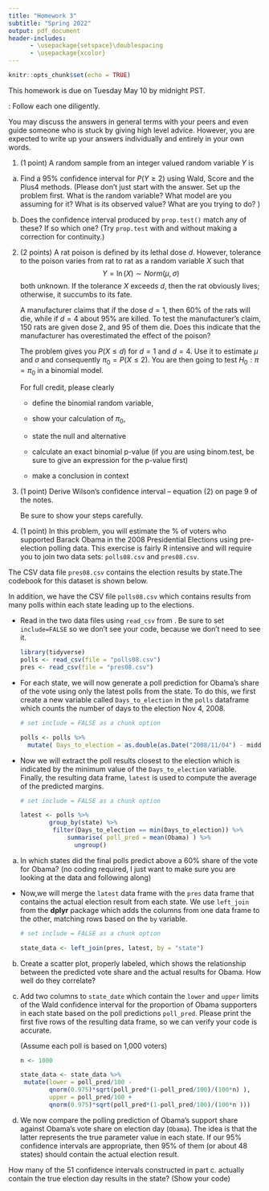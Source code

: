```yaml
---
title: "Homework 3"
subtitle: "Spring 2022"
output: pdf_document
header-includes:
      - \usepackage{setspace}\doublespacing
      - \usepackage{xcolor}
---
```


```r
knitr::opts_chunk$set(echo = TRUE)
```

This homework is due on Tuesday May 10 by midnight PST.

\textbf{Instructions}: Follow each one diligently. 
\hrule
\begin{enumerate}
	\item Please type your answers and upload as a PDF in Gradescope. If you prefer to write your answers, we will accept handwritten work provided it is legible. If you decide to go this route, be sure to [scan](https://www.camscanner.com) and upload a single file.  
	\item Write your full name (as it appears in the grade book) on the first page, preferably as a running header on each page if you are writing by hand.
	\item Answer the questions in order and number them as I have here. 
	\item \textbf{Write complete answers which includes justifications for steps and/or references to results you use. This is really important.You all need to practice writing mathematical answers - define notation, explain what you are doing, cite any rules, etc. }
	\item Clearly indicate your final answer. Put a frame around it where appropriate.
	\item \textbf{For questions that involve coding, you must include code and not just the answers. Please do not copy and paste your code, show us your code as Rscript at the very least. Convince us that it runs by showing intermediate output. } 
\end{enumerate}
\hrule 

\textbf{Rule on collaboration:} You may discuss the answers in general terms with your peers and even guide someone who is stuck by giving high level advice. However, you are expected to write up your answers individually and entirely in your own words. 

1. (1 point) A random sample from an integer valued random variable $Y$ is
  
\begin{table}[h]
\centering
\begin{tabular}{ccccccc}
value & 0 & 1 & 2 & 3 & 4 & $\geq 5$ \\
freq & 13 & 18 & 23 & 15 & 6 & 8 \\
\end{tabular}
\end{table}

a. Find a 95\% confidence interval for $P(Y \geq 2)$ using Wald, Score and the Plus4 methods.  (Please don't just start with the answer. Set up the problem first. What is the random variable? What model are you assuming for it? What is its observed value? What are you trying to do? )

b. Does the confidence interval produced by `prop.test()` match any of these? If so which one? (Try `prop.test` with and without making a correction for continuity.)

2. (2 points) A rat poison is defined by its lethal dose $d$. However, tolerance to the poison varies from rat to rat as a random variable $X$ such that 
$$Y = \ln(X) \sim Norm(\mu, \sigma)$$
both unknown. If the tolerance $X$ exceeds $d$, then the rat obviously lives; otherwise, it succumbs to its fate.

   A manufacturer claims that if the dose $d=1$, then 60\% of the rats will die, while if $d=4$ about 95\% are killed. To test the manufacturer's claim, 150 rats are given dose 2, and 95 of them die. Does this indicate that the manufacturer has overestimated the effect of the poison? 


   \emph{Hint:} The problem gives you $P(X \leq d)$ for $d=1$ and $d=4$. Use it to estimate $\mu$ and $\sigma$ and consequently $\pi_0 = P(X \leq 2)$. You are then going to test $H_0: \pi = \pi_0$ in a binomial model.
   
   For full credit, please clearly 
   
   - define the binomial random variable, 
    
   - show your calculation of $\pi_0$, 
   
   - state the null and alternative 
   
   - calculate an exact binomial p-value (if you are using binom.test, be sure to give an expression for the p-value first)
   
   - make a conclusion in context

3. (1 point) Derive Wilson's confidence interval -- equation (2) on page 9 of the notes. \emph{Hint: square both sides of the inequality in (1), then use the quadratic formula to solve for the roots of the equation.}

   Be sure to show your steps carefully.

4. (1 point) In this problem, you will estimate the % of voters who supported Barack Obama in the 2008 Presidential Elections using pre-election polling data. This exercise is fairly R intensive and will require you to join two data sets: `polls08.csv` and `pres08.csv`.  

The CSV data file `pres08.csv` contains the election results by state.The codebook for this dataset is shown below.

\begin{table}[h]
\caption{Code book for \texttt{pres08.csv}}
\begin{tabular}{ccp{5in} } \\\hline
state & chr & abbreviated name of state \\
state.name & chr & unabbreviated name of state \\
Obama & dbl & Obama's vote share (percentage)\\
McCain & dbl & McCain's vote share (percentage) \\ 
EV & dbl & number of electoral college votes for the state (not necessary for this analysis)
\end{tabular}
\end{table}

In addition, we have the CSV file `polls08.csv` which contains results from many polls within each state leading up to the elections. \textbf{We will assume that each poll is based on a sample of size 1,000 taken from the individuals in that state.}

\begin{table}[h]
\caption{Code book for \texttt{pres08.csv}}
\begin{tabular}{ccp{5in} } \\\hline
state & chr & abbreviated name of state in which poll was conducted\\
Obama & dbl& predicted support for Obama (percentage) \\
McCain & dbl& predicted support for McCain (percentage) \\ 
Pollster & chr & name of organization conducting the poll \\
middate & date & middate of the period when the poll was conducted
\end{tabular}
\end{table}


- Read in the two data files using `read_csv` from \textbf{tidyverse}. Be sure to set `include=FALSE` so we don't see your code, because we don't need to see it.

   ```r
   library(tidyverse)
   polls <- read_csv(file = "polls08.csv")
   pres <- read_csv(file = "pres08.csv")

   ```

- For each state, we will now generate a poll prediction for Obama's share of the vote using only the latest polls from the state. To do this, we first create a new variable called `Days_to_election` in the `polls` dataframe which counts the number of days to the election Nov 4, 2008. 

   ```r
   # set include = FALSE as a chunk option
   
   polls <- polls %>% 
     mutate( Days_to_election = as.double(as.Date("2008/11/04") - middate) )

  ```

- Now we will extract the poll results closest to the election which is indicated by the minimum value of the `Days_to_election` variable. Finally, the resulting data frame, `latest` is used to compute the average of the predicted margins.  

   ```r
   # set include = FALSE as a chunk option
   
   latest <- polls %>% 
           group_by(state) %>%
            filter(Days_to_election == min(Days_to_election)) %>% 
                summarise( poll_pred = mean(Obama) ) %>%
                  ungroup() 
   
   ```

a. In which states did the final polls predict above a 60\% share of the vote for Obama? (no coding required, I just want to make sure you are looking at the data and following along)

- Now,we will merge the `latest` data frame with the `pres` data frame that contains the actual election result from each state. We use `left_join` from the **dplyr** package which adds the columns from one data frame to the other, matching rows based on the `by` variable.

   ```r
   # set include = FALSE as a chunk option
   
   state_data <- left_join(pres, latest, by = "state")
   
   ```
   
 b. Create a scatter plot, properly labeled, which shows the relationship between the predicted vote share and the actual results for Obama. How well do they correlate? 
 
c. Add two columns to `state_date` which contain the `lower` and `upper` limits of the Wald confidence interval for the proportion of Obama supporters in each state based on the poll predictions `poll_pred`. Please print the first five rows of the resulting data frame, so we can verify your code is accurate. 

   (Assume each poll is based on 1,000 voters)
 
   ```r
   
   n <- 1000
   
   state_data <- state_data %>% 
    mutate(lower = poll_pred/100 - 
           qnorm(0.975)*sqrt(poll_pred*(1-poll_pred/100)/(100*n) ),
           upper = poll_pred/100 +
           qnorm(0.975)*sqrt(poll_pred*(1-poll_pred/100)/(100*n )))
   
   
   ```
   
d. We now compare the polling prediction of Obama's support share against Obama's vote share on election day (`Obama`). The idea is that the latter represents the true parameter value in each state. If our 95\% confidence intervals are appropriate, then 95\% of them (or about 48 states) should contain the actual election result. 

How many of the 51 confidence intervals constructed in part c. actually contain the true election day results in the state? (Show your code)



